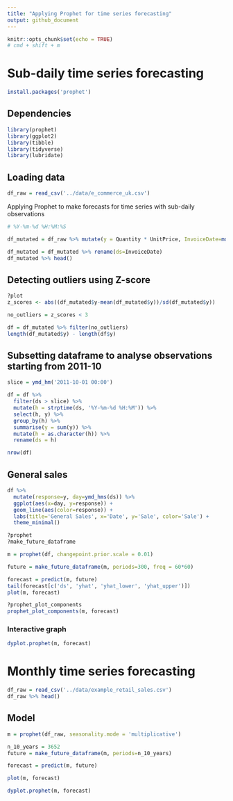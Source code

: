 ```yaml
---
title: "Applying Prophet for time series forecasting"
output: github_document
---
```


```r
knitr::opts_chunk$set(echo = TRUE)
# cmd + shift + m
```

# Sub-daily time series forecasting

```r
install.packages('prophet')
```

## Dependencies

```r
library(prophet)
library(ggplot2)
library(tibble)
library(tidyverse)
library(lubridate)
```

## Loading data

```r
df_raw = read_csv('../data/e_commerce_uk.csv')
```


Applying Prophet to make forecasts for time series with sub-daily observations

```r
# %Y-%m-%d %H:%M:%S

df_mutated = df_raw %>% mutate(y = Quantity * UnitPrice, InvoiceDate=mdy_hm(InvoiceDate)) %>% select(InvoiceDate, y)

df_mutated = df_mutated %>% rename(ds=InvoiceDate)
df_mutated %>% head()
```

## Detecting outliers using Z-score

```r
?plot
z_scores <- abs((df_mutated$y-mean(df_mutated$y))/sd(df_mutated$y))
```


```r
no_outliers = z_scores < 3

df = df_mutated %>% filter(no_outliers)
length(df_mutated$y) - length(df$y)
```

## Subsetting dataframe to analyse observations starting from 2011-10

```r
slice = ymd_hm('2011-10-01 00:00')

df = df %>% 
  filter(ds > slice) %>% 
  mutate(h = strptime(ds, '%Y-%m-%d %H:%M')) %>% 
  select(h, y) %>% 
  group_by(h) %>% 
  summarise(y = sum(y)) %>% 
  mutate(h = as.character(h)) %>% 
  rename(ds = h)

nrow(df)
```


## General sales

```r
df %>% 
  mutate(response=y, day=ymd_hms(ds)) %>% 
  ggplot(aes(x=day, y=response)) + 
  geom_line(aes(color=response)) + 
  labs(title='General Sales', x='Date', y='Sale', color='Sale') +
  theme_minimal()
```


```r
?prophet
?make_future_dataframe
```


```r
m = prophet(df, changepoint.prior.scale = 0.01)

future = make_future_dataframe(m, periods=300, freq = 60*60)

forecast = predict(m, future)
tail(forecast[c('ds', 'yhat', 'yhat_lower', 'yhat_upper')])
plot(m, forecast)
```




```r
?prophet_plot_components
prophet_plot_components(m, forecast)
```


### Interactive graph
```r
dyplot.prophet(m, forecast)
```

# Monthly time series forecasting

```r
df_raw = read_csv('../data/example_retail_sales.csv')
df_raw %>% head()
```

## Model

```r
m = prophet(df_raw, seasonality.mode = 'multiplicative')

n_10_years = 3652
future = make_future_dataframe(m, periods=n_10_years)

forecast = predict(m, future)

plot(m, forecast)
```


```r
dyplot.prophet(m, forecast)
```












